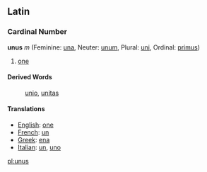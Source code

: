 ==Latin==
===Cardinal Number===
'''unus''' ''m'' (Feminine: [[una]], Neuter: [[unum]], Plural: [[uni]], Ordinal: [[primus]])

#[[one]]
====Derived Words====
:[[unio]], [[unitas]]
====Translations====
*[[English]]: [[one]]
*[[French]]: [[un]]
*[[Greek]]: [[ena]]
*[[Italian]]: [[un]], [[uno]]

[[pl:unus]]